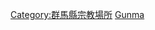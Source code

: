 {{Commons category|Temples in Gunma prefecture}}
{{日本行政區劃分類導航|佛寺}}
[[Category:群馬縣宗教場所|Category:群馬縣宗教場所]]
[[Category:日本各都道府縣佛寺|Gunma]]